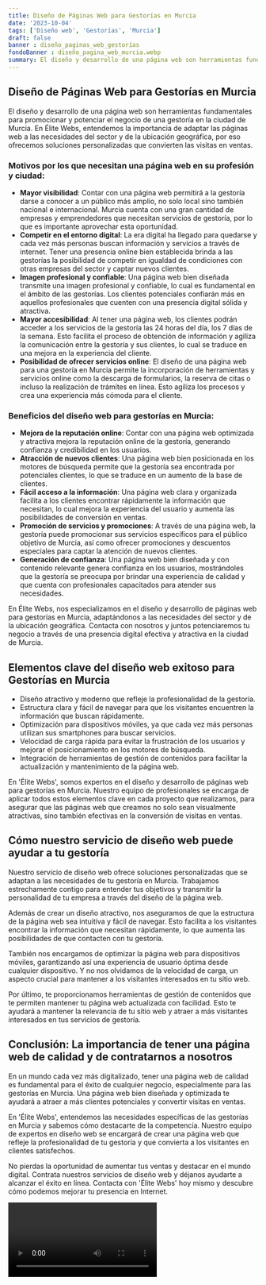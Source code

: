 ```yaml
---
title: Diseño de Páginas Web para Gestorías en Murcia
date: '2023-10-04'
tags: ['Diseño web', 'Gestorías', 'Murcia']
draft: false
banner : diseño_paginas_web_gestorías
fondoBanner : diseño_pagina_web_murcia.webp
summary: El diseño y desarrollo de una página web son herramientas fundamentales para promocionar y potenciar el negocio de una gestoría en la ciudad de Murcia. En Élite Webs, entendemos la importancia de adaptar las páginas web a las necesidades del sector y de la ubicación geográfica, por eso ofrecemos soluciones personalizadas que convierten las visitas en ventas.
---
```


## Diseño de Páginas Web para Gestorías en Murcia

El diseño y desarrollo de una página web son herramientas fundamentales para promocionar y potenciar el negocio de una gestoría en la ciudad de Murcia. En Élite Webs, entendemos la importancia de adaptar las páginas web a las necesidades del sector y de la ubicación geográfica, por eso ofrecemos soluciones personalizadas que convierten las visitas en ventas.

### Motivos por los que necesitan una página web en su profesión y ciudad:

- **Mayor visibilidad**: Contar con una página web permitirá a la gestoría darse a conocer a un público más amplio, no solo local sino también nacional e internacional. Murcia cuenta con una gran cantidad de empresas y emprendedores que necesitan servicios de gestoría, por lo que es importante aprovechar esta oportunidad.
- **Competir en el entorno digital**: La era digital ha llegado para quedarse y cada vez más personas buscan información y servicios a través de internet. Tener una presencia online bien establecida brinda a las gestorías la posibilidad de competir en igualdad de condiciones con otras empresas del sector y captar nuevos clientes.
- **Imagen profesional y confiable**: Una página web bien diseñada transmite una imagen profesional y confiable, lo cual es fundamental en el ámbito de las gestorías. Los clientes potenciales confiarán más en aquellos profesionales que cuenten con una presencia digital sólida y atractiva.
- **Mayor accesibilidad**: Al tener una página web, los clientes podrán acceder a los servicios de la gestoría las 24 horas del día, los 7 días de la semana. Esto facilita el proceso de obtención de información y agiliza la comunicación entre la gestoría y sus clientes, lo cual se traduce en una mejora en la experiencia del cliente.
- **Posibilidad de ofrecer servicios online**: El diseño de una página web para una gestoría en Murcia permite la incorporación de herramientas y servicios online como la descarga de formularios, la reserva de citas o incluso la realización de trámites en línea. Esto agiliza los procesos y crea una experiencia más cómoda para el cliente.

### Beneficios del diseño web para gestorías en Murcia:

- **Mejora de la reputación online**: Contar con una página web optimizada y atractiva mejora la reputación online de la gestoría, generando confianza y credibilidad en los usuarios.
- **Atracción de nuevos clientes**: Una página web bien posicionada en los motores de búsqueda permite que la gestoría sea encontrada por potenciales clientes, lo que se traduce en un aumento de la base de clientes.
- **Fácil acceso a la información**: Una página web clara y organizada facilita a los clientes encontrar rápidamente la información que necesitan, lo cual mejora la experiencia del usuario y aumenta las posibilidades de conversión en ventas.
- **Promoción de servicios y promociones**: A través de una página web, la gestoría puede promocionar sus servicios específicos para el público objetivo de Murcia, así como ofrecer promociones y descuentos especiales para captar la atención de nuevos clientes.
- **Generación de confianza**: Una página web bien diseñada y con contenido relevante genera confianza en los usuarios, mostrándoles que la gestoría se preocupa por brindar una experiencia de calidad y que cuenta con profesionales capacitados para atender sus necesidades.

En Élite Webs, nos especializamos en el diseño y desarrollo de páginas web para gestorías en Murcia, adaptándonos a las necesidades del sector y de la ubicación geográfica. Contacta con nosotros y juntos potenciaremos tu negocio a través de una presencia digital efectiva y atractiva en la ciudad de Murcia.

<GifSeo />

<Cta />

## Elementos clave del diseño web exitoso para Gestorías en Murcia

- Diseño atractivo y moderno que refleje la profesionalidad de la gestoría.
- Estructura clara y fácil de navegar para que los visitantes encuentren la información que buscan rápidamente.
- Optimización para dispositivos móviles, ya que cada vez más personas utilizan sus smartphones para buscar servicios.
- Velocidad de carga rápida para evitar la frustración de los usuarios y mejorar el posicionamiento en los motores de búsqueda.
- Integración de herramientas de gestión de contenidos para facilitar la actualización y mantenimiento de la página web.

En 'Élite Webs', somos expertos en el diseño y desarrollo de páginas web para gestorías en Murcia. Nuestro equipo de profesionales se encarga de aplicar todos estos elementos clave en cada proyecto que realizamos, para asegurar que las páginas web que creamos no solo sean visualmente atractivas, sino también efectivas en la conversión de visitas en ventas.

## Cómo nuestro servicio de diseño web puede ayudar a tu gestoría

Nuestro servicio de diseño web ofrece soluciones personalizadas que se adaptan a las necesidades de tu gestoría en Murcia. Trabajamos estrechamente contigo para entender tus objetivos y transmitir la personalidad de tu empresa a través del diseño de la página web.

Además de crear un diseño atractivo, nos aseguramos de que la estructura de la página web sea intuitiva y fácil de navegar. Esto facilita a los visitantes encontrar la información que necesitan rápidamente, lo que aumenta las posibilidades de que contacten con tu gestoría.

También nos encargamos de optimizar la página web para dispositivos móviles, garantizando así una experiencia de usuario óptima desde cualquier dispositivo. Y no nos olvidamos de la velocidad de carga, un aspecto crucial para mantener a los visitantes interesados en tu sitio web.

Por último, te proporcionamos herramientas de gestión de contenidos que te permiten mantener tu página web actualizada con facilidad. Esto te ayudará a mantener la relevancia de tu sitio web y atraer a más visitantes interesados en tus servicios de gestoría.

## Conclusión: La importancia de tener una página web de calidad y de contratarnos a nosotros

En un mundo cada vez más digitalizado, tener una página web de calidad es fundamental para el éxito de cualquier negocio, especialmente para las gestorías en Murcia. Una página web bien diseñada y optimizada te ayudará a atraer a más clientes potenciales y convertir visitas en ventas.

En 'Élite Webs', entendemos las necesidades específicas de las gestorías en Murcia y sabemos cómo destacarte de la competencia. Nuestro equipo de expertos en diseño web se encargará de crear una página web que refleje la profesionalidad de tu gestoría y que convierta a los visitantes en clientes satisfechos.

No pierdas la oportunidad de aumentar tus ventas y destacar en el mundo digital. Contrata nuestros servicios de diseño web y déjanos ayudarte a alcanzar el éxito en línea. Contacta con 'Élite Webs' hoy mismo y descubre cómo podemos mejorar tu presencia en Internet.

<Video />

<CtaBot job='Gestorías' city='Murcia'/>

<Gmaps query='Murcia+españa+maps' />